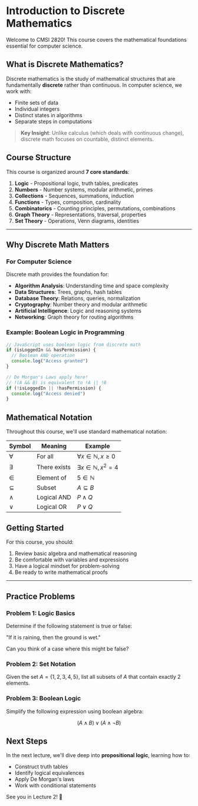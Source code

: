 # Introduction to Discrete Mathematics

Welcome to CMSI 2820! This course covers the mathematical foundations essential for computer science.

## What is Discrete Mathematics?

Discrete mathematics is the study of mathematical structures that are fundamentally **discrete** rather than continuous. In computer science, we work with:

- Finite sets of data
- Individual integers
- Distinct states in algorithms
- Separate steps in computations

> **Key Insight**: Unlike calculus (which deals with continuous change), discrete math focuses on countable, distinct elements.

## Course Structure

This course is organized around **7 core standards**:

1. **Logic** - Propositional logic, truth tables, predicates
2. **Numbers** - Number systems, modular arithmetic, primes
3. **Collections** - Sequences, summations, induction
4. **Functions** - Types, composition, cardinality
5. **Combinatorics** - Counting principles, permutations, combinations
6. **Graph Theory** - Representations, traversal, properties
7. **Set Theory** - Operations, Venn diagrams, identities

---

## Why Discrete Math Matters

### For Computer Science

Discrete math provides the foundation for:

- **Algorithm Analysis**: Understanding time and space complexity
- **Data Structures**: Trees, graphs, hash tables
- **Database Theory**: Relations, queries, normalization
- **Cryptography**: Number theory and modular arithmetic
- **Artificial Intelligence**: Logic and reasoning systems
- **Networking**: Graph theory for routing algorithms

### Example: Boolean Logic in Programming

```javascript
// JavaScript uses boolean logic from discrete math
if (isLoggedIn && hasPermission) {
  // Boolean AND operation
  console.log("Access granted")
}

// De Morgan's Laws apply here!
// !(A && B) is equivalent to !A || !B
if (!isLoggedIn || !hasPermission) {
  console.log("Access denied")
}
```

## Mathematical Notation

Throughout this course, we'll use standard mathematical notation:

| Symbol      | Meaning      | Example                              |
| ----------- | ------------ | ------------------------------------ |
| $\forall$   | For all      | $\forall x \in \mathbb{N}, x \geq 0$ |
| $\exists$   | There exists | $\exists x \in \mathbb{N}, x^2 = 4$  |
| $\in$       | Element of   | $5 \in \mathbb{N}$                   |
| $\subseteq$ | Subset       | $A \subseteq B$                      |
| $\land$     | Logical AND  | $P \land Q$                          |
| $\lor$      | Logical OR   | $P \lor Q$                           |

## Getting Started

For this course, you should:

1. Review basic algebra and mathematical reasoning
2. Be comfortable with variables and expressions
3. Have a logical mindset for problem-solving
4. Be ready to write mathematical proofs

---

## Practice Problems

### Problem 1: Logic Basics

Determine if the following statement is true or false:

"If it is raining, then the ground is wet."

Can you think of a case where this might be false?

### Problem 2: Set Notation

Given the set $A = \{1, 2, 3, 4, 5\}$, list all subsets of $A$ that contain exactly 2 elements.

### Problem 3: Boolean Logic

Simplify the following expression using boolean algebra:

$$
(A \land B) \lor (A \land \neg B)
$$

## Next Steps

In the next lecture, we'll dive deep into **propositional logic**, learning how to:

- Construct truth tables
- Identify logical equivalences
- Apply De Morgan's laws
- Work with conditional statements

See you in Lecture 2! 🚀
